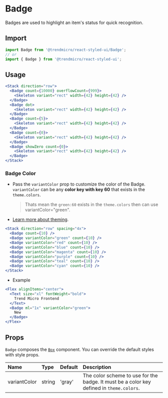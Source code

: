 # Badge

Badges are used to highlight an item's status for quick recognition.

## Import

```js
import Badge from '@trendmicro/react-styled-ui/Badge';
// or
import { Badge } from '@trendmicro/react-styled-ui';
```

## Usage

```jsx
<Stack direction="row">
  <Badge count={10000} overflowCount={999}>
    <Skeleton variant="rect" width={42} height={42} />
  </Badge>
  <Badge dot>
    <Skeleton variant="rect" width={42} height={42} />
  </Badge>
  <Badge count={5}>
    <Skeleton variant="rect" width={42} height={42} />
  </Badge>
  <Badge count={0}>
    <Skeleton variant="rect" width={42} height={42} />
  </Badge>
  <Badge showZero count={0}>
    <Skeleton variant="rect" width={42} height={42} />
  </Badge>
</Stack>
```

### Badge Color

* Pass the `variantColor` prop to customize the color of the Badge. `variantColor`
can be any **color key with key 60** that exists in the `theme.colors`.
  > Thats mean the `green:60` exists in the `theme.colors` then can use variantColor="green".

* [Learn more about theming](./theme).

```jsx
<Stack direction="row" spacing="4x">
  <Badge count={10} />
  <Badge variantColor="green" count={10} />
  <Badge variantColor="red" count={10} />
  <Badge variantColor="blue" count={10} />
  <Badge variantColor="magenta" count={10} />
  <Badge variantColor="purple" count={10} />
  <Badge variantColor="teal" count={10} />
  <Badge variantColor="cyan" count={10} />
</Stack>
```

* Example

```jsx
<Flex alignItems="center">
  <Text size="xl" fontWeight="bold">
    Trend Micro Frontend
  </Text>
  <Badge ml="1x" variantColor="green">
    New
  </Badge>
</Flex>
```

## Props

`Badge` composes the [`Box`](./box) component. You can override the default styles with style props.

| Name | Type | Default | Description |
| :--- | :--- | :------ | :---------- |
| variantColor | string | 'gray' | The color scheme to use for the badge. It must be a color key defined in `theme.colors`. |
